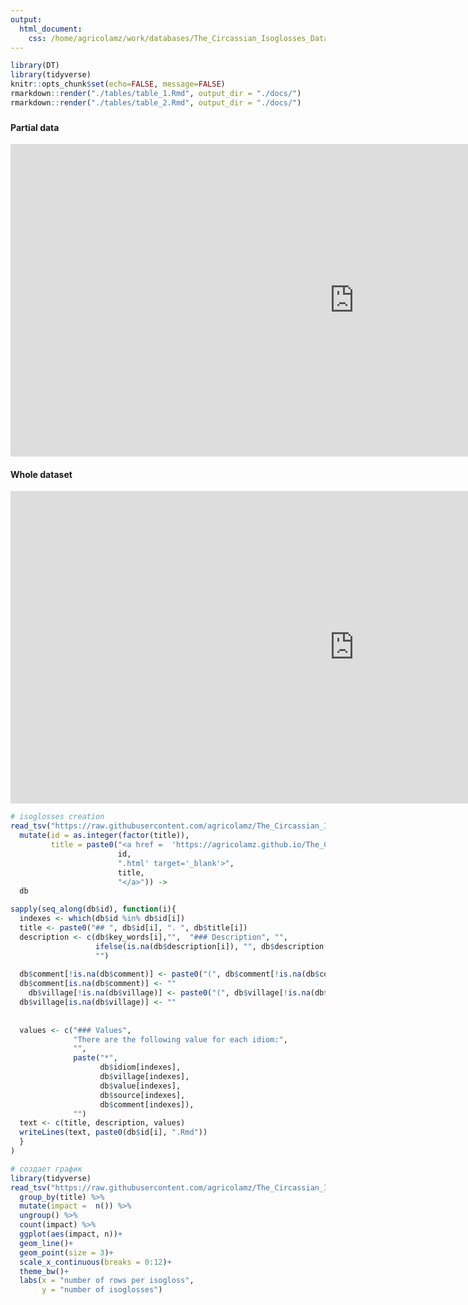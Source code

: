 ```yaml
---
output: 
  html_document:
    css: /home/agricolamz/work/databases/The_Circassian_Isoglosses_Database/my.css
---
```


```r
library(DT)
library(tidyverse)
knitr::opts_chunk$set(echo=FALSE, message=FALSE)
rmarkdown::render("./tables/table_1.Rmd", output_dir = "./docs/")
rmarkdown::render("./tables/table_2.Rmd", output_dir = "./docs/")
```


### {.tabset .tabset-fade .tabset-pills}
#### Partial data
<div class="box">
  <iframe src="https://agricolamz.github.io/The_Circassian_Isoglosses_Database/table_1.html" width = "1100px" height = "500px" frameborder="0">
  </iframe>
</div>

#### Whole dataset
<div class="box">
  <iframe src="https://agricolamz.github.io/The_Circassian_Isoglosses_Database/table_2.html" width = "1100px" height = "500px" frameborder="0">
  </iframe>
</div>



```r
# isoglosses creation
read_tsv("https://raw.githubusercontent.com/agricolamz/The_Circassian_Isoglosses_Database/master/database.csv") %>% 
  mutate(id = as.integer(factor(title)),
         title = paste0("<a href =  'https://agricolamz.github.io/The_Circassian_Isoglosses_Database/",
                        id,
                        ".html' target='_blank'>",
                        title,
                        "</a>")) ->
  db

sapply(seq_along(db$id), function(i){
  indexes <- which(db$id %in% db$id[i])
  title <- paste0("## ", db$id[i], ". ", db$title[i])
  description <- c(db$key_words[i],"",  "### Description", "", 
                   ifelse(is.na(db$description[i]), "", db$description[i]),
                   "")
  
  db$comment[!is.na(db$comment)] <- paste0("(", db$comment[!is.na(db$comment)], ")")
  db$comment[is.na(db$comment)] <- ""
    db$village[!is.na(db$village)] <- paste0("(", db$village[!is.na(db$village)], ")")
  db$village[is.na(db$village)] <- ""
  
  
  values <- c("### Values",
              "There are the following value for each idiom:",
              "",
              paste("*", 
                    db$idiom[indexes],
                    db$village[indexes],
                    db$value[indexes], 
                    db$source[indexes],
                    db$comment[indexes]), 
              "")
  text <- c(title, description, values)
  writeLines(text, paste0(db$id[i], ".Rmd"))
  }
)
```

```r
# создает график
library(tidyverse)
read_tsv("https://raw.githubusercontent.com/agricolamz/The_Circassian_Isoglosses_Database/master/database.csv") %>% 
  group_by(title) %>% 
  mutate(impact =  n()) %>%
  ungroup() %>% 
  count(impact) %>% 
  ggplot(aes(impact, n))+
  geom_line()+
  geom_point(size = 3)+
  scale_x_continuous(breaks = 0:12)+
  theme_bw()+
  labs(x = "number of rows per isogloss",
       y = "number of isoglosses")
```

